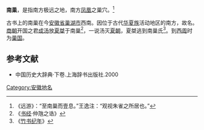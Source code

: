 '''南巢'''，是指南方极远之地，南方[[凤凰|凤凰]]之巢穴。<ref>《远游》：“至南巢而壹息。”王逸注：“观视朱雀之所居也。”</ref>

古书上的南巢在今[[安徽省|安徽省]][[巢湖市|巢湖市]]西南。因位于古代[[华夏族|华夏族]]活动地区的南方，故名。[[商朝|商朝]]开国之君[[成汤|成汤]]放[[夏桀|夏桀]]于南巢<ref>《[[书经|书经]]·仲虺之诰》</ref>，一说汤灭[[夏朝|夏朝]]，夏桀逃到南巢氏<ref>《[[竹书纪年|竹书纪年]]》</ref>。到[[西周|西周]]时为[[巢国|巢国]]。

==参考文献==
{{reflist}}
* 中国历史大辞典·下卷.上海辞书出版社.2000
{{DEFAULTSORT:N}}
[[Category:安徽地名|Category:安徽地名]]